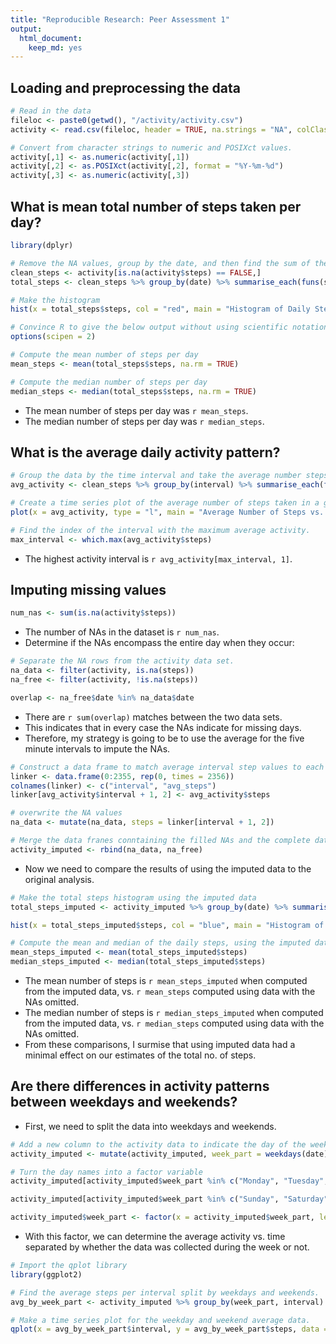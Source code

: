 ```yaml
---
title: "Reproducible Research: Peer Assessment 1"
output: 
  html_document:
    keep_md: yes
---
```



## Loading and preprocessing the data

```r
# Read in the data
fileloc <- paste0(getwd(), "/activity/activity.csv")
activity <- read.csv(fileloc, header = TRUE, na.strings = "NA", colClasses = "character")

# Convert from character strings to numeric and POSIXct values.
activity[,1] <- as.numeric(activity[,1])
activity[,2] <- as.POSIXct(activity[,2], format = "%Y-%m-%d")
activity[,3] <- as.numeric(activity[,3])
```


## What is mean total number of steps taken per day?
```r
library(dplyr)

# Remove the NA values, group by the date, and then find the sum of the steps by date
clean_steps <- activity[is.na(activity$steps) == FALSE,]
total_steps <- clean_steps %>% group_by(date) %>% summarise_each(funs(sum), steps)

# Make the histogram
hist(x = total_steps$steps, col = "red", main = "Histogram of Daily Steps", xlab = "Daily Steps", ylim = c(0, 40))
```

```r
# Convince R to give the below output without using scientific notations.
options(scipen = 2)

# Compute the mean number of steps per day
mean_steps <- mean(total_steps$steps, na.rm = TRUE)

# Compute the median number of steps per day
median_steps <- median(total_steps$steps, na.rm = TRUE)
```
* The mean number of steps per day was `r mean_steps`.  
* The median number of steps per day was `r median_steps`.

## What is the average daily activity pattern?
```r
# Group the data by the time interval and take the average number steps.
avg_activity <- clean_steps %>% group_by(interval) %>% summarise_each(funs(mean), steps)

# Create a time series plot of the average number of steps taken in a given interval.
plot(x = avg_activity, type = "l", main = "Average Number of Steps vs. Time Interval", xlab = "5 Minute Interval", ylab = "Average Number of Steps")

# Find the index of the interval with the maximum average activity.
max_interval <- which.max(avg_activity$steps)
```
* The highest activity interval is `r avg_activity[max_interval, 1]`.


## Imputing missing values
```r
num_nas <- sum(is.na(activity$steps))
```

* The number of NAs in the dataset is `r num_nas`.  
* Determine if the NAs encompass the entire day when they occur:

```r
# Separate the NA rows from the activity data set.
na_data <- filter(activity, is.na(steps))
na_free <- filter(activity, !is.na(steps))

overlap <- na_free$date %in% na_data$date
```
* There are `r sum(overlap)` matches between the two data sets.  
* This indicates that in every case the NAs indicate for missing days.  
* Therefore, my strategy is going to be to use the average for the five minute intervals to impute the NAs.  

```r
# Construct a data frame to match average interval step values to each NA
linker <- data.frame(0:2355, rep(0, times = 2356))
colnames(linker) <- c("interval", "avg_steps")
linker[avg_activity$interval + 1, 2] <- avg_activity$steps

# overwrite the NA values
na_data <- mutate(na_data, steps = linker[interval + 1, 2])

# Merge the data franes conntaining the filled NAs and the complete data
activity_imputed <- rbind(na_data, na_free)
```

* Now we need to compare the results of using the imputed data to the original analysis.

```r

# Make the total steps histogram using the imputed data
total_steps_imputed <- activity_imputed %>% group_by(date) %>% summarise_each(funs(sum), steps)

hist(x = total_steps_imputed$steps, col = "blue", main = "Histogram of Daily Steps, using Imputed Data", xlab = "Daily Steps", ylim = c(0,40))

# Compute the mean and median of the daily steps, using the imputed data
mean_steps_imputed <- mean(total_steps_imputed$steps)
median_steps_imputed <- median(total_steps_imputed$steps)
```

* The mean number of steps is `r mean_steps_imputed` when computed from the imputed data, vs. `r mean_steps` computed using data with the NAs omitted.  
* The median number of steps is `r median_steps_imputed` when computed from the imputed data, vs. `r median_steps` computed using data with the NAs omitted.  
* From these comparisons, I surmise that using imputed data had a minimal effect on our estimates of the total no. of steps.  

## Are there differences in activity patterns between weekdays and weekends?

* First, we need to split the data into weekdays and weekends.  

```r
# Add a new column to the activity data to indicate the day of the week.
activity_imputed <- mutate(activity_imputed, week_part = weekdays(date))

# Turn the day names into a factor variable
activity_imputed[activity_imputed$week_part %in% c("Monday", "Tuesday", "Wednesday", "Thursday", "Friday"), 4] <- 1

activity_imputed[activity_imputed$week_part %in% c("Sunday", "Saturday"), 4] <- 2

activity_imputed$week_part <- factor(x = activity_imputed$week_part, levels = c("1","2"), labels = c("Weekday", "Weekend"))
```

* With this factor, we can determine the average activity vs. time separated by whether the data was collected during the week or not.  

```r
# Import the qplot library
library(ggplot2)

# Find the average steps per interval split by weekdays and weekends.
avg_by_week_part <- activity_imputed %>% group_by(week_part, interval) %>% summarise_each(funs(mean), steps)

# Make a time series plot for the weekday and weekend average data.
qplot(x = avg_by_week_part$interval, y = avg_by_week_part$steps, data = avg_by_week_part, facets = . ~ week_part, geom = "line", main = "Average Activity vs. Time", xlab = "5 Minute Interval", ylab = "Average Number of Steps")
```

